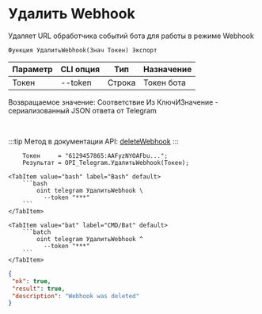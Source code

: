 ﻿---
sidebar_position: 4
---


# Удалить Webhook
 Удаляет URL обработчика событий бота для работы в режиме Webhook



`Функция УдалитьWebhook(Знач Токен) Экспорт`

  | Параметр | CLI опция | Тип | Назначение |
  |-|-|-|-|
  | Токен | --token | Строка | Токен бота |

  
  Возвращаемое значение:   Соответствие Из КлючИЗначение - сериализованный JSON ответа от Telegram

<br/>

:::tip
Метод в документации API: [deleteWebhook](https://core.telegram.org/bots/api#deletewebhook)
:::
<br/>


```bsl title="Пример кода"
    Токен     = "6129457865:AAFyzNYOAFbu...";
    Результат = OPI_Telegram.УдалитьWebhook(Токен);
```
    

 <Tabs>
  
    <TabItem value="bash" label="Bash" default>
        ```bash
            oint telegram УдалитьWebhook \
              --token "***"
        ```
    </TabItem>
  
    <TabItem value="bat" label="CMD/Bat" default>
        ```batch
            oint telegram УдалитьWebhook ^
              --token "***"
        ```
    </TabItem>
</Tabs>


```json title="Результат"
{
 "ok": true,
 "result": true,
 "description": "Webhook was deleted"
}
```
